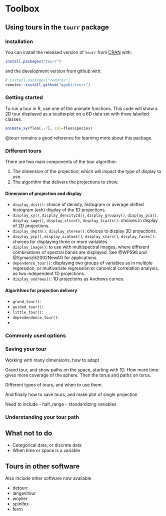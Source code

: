 # Toolbox {#toolbox}


## Using tours in the `tourr` package

### Installation

You can install the released version of `tourr` from [CRAN](https://CRAN.R-project.org) with:

``` r
install.packages("tourr")
```

and the development version from github with:

``` r
# install.packages("remotes")
remotes::install_github("ggobi/tourr")
```

### Getting started

To run a tour in R, use one of the animate functions. This code will show a 2D tour displayed as a scatterplot on a 6D data set with three labelled classes. 

``` r
animate_xy(flea[,-7], col=flea$species)
```

@tourr remains a good reference for learning more about this package.

### Different tours

There are two main components of the tour algorithm:

1. The dimension of the projection, which will impact the type of display to use.
2. The algorithm that delivers the projections to show. 

#### Dimension of projection and display

- `display_dist()`: choice of density, histogram or average shifted histogram (ash) display of the 1D projections.
- `display_xy()`, `display_density2d()`, `display_groupxy()`, `display_pca()`, `display_sage()`, `display_slice()`, `display_trails()`: choices in display of 2D projections.
- `display_depth()`, `display_stereo()`: choices to display 3D projections. 
- `display_pcp()`, `display_scatmat()`, `display_stars()`, `display_faces()`: choices for displaying three or more variables.
- `display_image()`: to use with multispectral images, where different combinations of spectral bands are displayed. See @WPS98 and @Symanzik2002NewAO for applications.
- `dependence_tour()`: displaying two groups of variables as in multiple regression, or multivariate regression or canonical correlation analysis, as two independent 1D projections.
- `display_andrews()`: 1D projections as Andrews curves.

#### Algorithms for projection delivery

- `grand_tour()`:
- `guided_tour()`:
- `little_tour()`:
- `dependendence_tour()`:
- 

### Commonly used options

### Saving your tour

Working with many dimensions, how to adapt 

Grand tour, and show paths on the space, starting with 1D. How more time gives more coverage of the sphere. Then the torus and paths on torus.

Different types of tours, and when to use them.

And finally how to save tours, and make plot of single projection

Need to include
- half_range
- standardizing variables

### Understanding your tour path

## What not to do

- Categorical data, or discrete data
- When time or space is a variable

## Tours in other software

Also include other software now available

- detourr
- langevitour
- woylier
- spinifex
- ferrn

